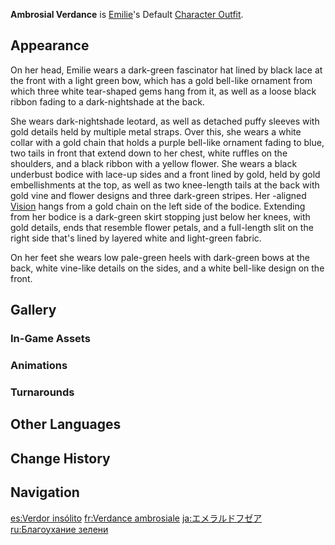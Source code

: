 {{Outfit Infobox
|id           = 209900
|image        = <gallery>
Character Emilie Full Wish.png|Wish
Character Emilie Game.png|In-Game
</gallery>
|character    = Emilie
|type         = Default
|description  = Emilie's outfit. In homage to the launch of a classic perfume, the designer of this emerald-green dress drew inspiration from the concept of "tactual fragrances." It is now part of Emilie's collection.
|obtain       = Unlocked upon obtaining character
}}
'''Ambrosial Verdance''' is [[Emilie]]'s Default [[Character Outfit]].

==Appearance==
On her head, Emilie wears a dark-green fascinator hat lined by black lace at the front with a light green bow, which has a gold bell-like ornament from which three white tear-shaped gems hang from it, as well as a loose black ribbon fading to a dark-nightshade at the back.

She wears dark-nightshade leotard, as well as detached puffy sleeves with gold details held by multiple metal straps. Over this, she wears a white collar with a gold chain that holds a purple bell-like ornament fading to blue, two tails in front that extend down to her chest, white ruffles on the shoulders, and a black ribbon with a yellow flower. She wears a black underbust bodice with lace-up sides and a front lined by gold, held by gold embellishments at the top, as well as two knee-length tails at the back with gold vine and flower designs and three dark-green stripes. Her {{Pneuma}}-aligned {{Dendro}} [[Vision]] hangs from a gold chain on the left side of the bodice. Extending from her bodice is a dark-green skirt stopping just below her knees, with gold details, ends that resemble flower petals, and a full-length slit on the right side that's lined by layered white and light-green fabric.

On her feet she wears low pale-green heels with dark-green bows at the back, white vine-like details on the sides, and a white bell-like design on the front.

==Gallery==
===In-Game Assets===
{{Assets/Outfit|Ambrosial Verdance|nomain=1}}

===Animations===
{{Preview/CharacterAnimations|Emilie|nocaption=1}}

===Turnarounds===
{{Turnarounds}}

==Other Languages==
{{Other Languages
|en       = Ambrosial Verdance
|zhs      = 芳草馥奇
|zhs_rm   = Fāngcǎo Fùqí
|zht      = 芳草馥奇
|zht_rm   = Fāngcǎo Fùqí
|zh_tl    = Fragrant Herbal {{w|Fougère}}
|ja       = エメラルドフゼア
|ja_rm    = Emerarudo Fuzea
|ja_tl    = Emerald Fougère
|ko       = 풀빛 향기
|ko_tl    = Grass Green Fragrance
|es       = Verdor insólito
|es_tl    = Uncommon Greenery
|fr       = Verdance ambrosiale
|fr_tl    = {{w|Ambrosial}} Verdance
|ru       = Благоухание зелени
|ru_tl    = Fragrance of Verdure
|th       = กรุ่นกลิ่นยอดหญ้า
|th_rm    = 
|th_tl    = 
|vi       = Hương Cỏ Phảng Phất
|vi_tl    = 
|de       = Wundervolles Duftgras
|de_tl    = Wonderful Fragrant Grass
|id       = Ambrosial Verdance
|pt       = Erva Aromática Esplendorosa
|pt_tl    = 
|tr       = Yeşilin Rayihası
|tr_tl    = 
|it       = Verde ambrosia
|it_tl    = 
}}

==Change History==
{{Change History|4.8}}

==Navigation==
{{Dressing Room Navbox|Outfit}}

[[es:Verdor insólito]]
[[fr:Verdance ambrosiale]]
[[ja:エメラルドフゼア]]
[[ru:Благоухание зелени]]